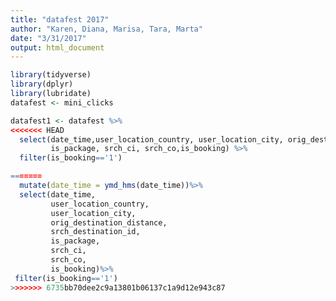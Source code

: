 ```yaml
---
title: "datafest 2017"
author: "Karen, Diana, Marisa, Tara, Marta"
date: "3/31/2017"
output: html_document
---
```


```r
library(tidyverse)
library(dplyr)
library(lubridate)
datafest <- mini_clicks
```

```r
datafest1 <- datafest %>%
<<<<<<< HEAD
  select(date_time,user_location_country, user_location_city, orig_destination_distance,
         is_package, srch_ci, srch_co,is_booking) %>%
  filter(is_booking=='1')

=======
  mutate(date_time = ymd_hms(date_time))%>%
  select(date_time,
         user_location_country, 
         user_location_city, 
         orig_destination_distance,
         srch_destination_id,
         is_package, 
         srch_ci, 
         srch_co,
         is_booking)%>%
 filter(is_booking=='1') 
>>>>>>> 6735bb70dee2c9a13801b06137c1a9d12e943c87
```

